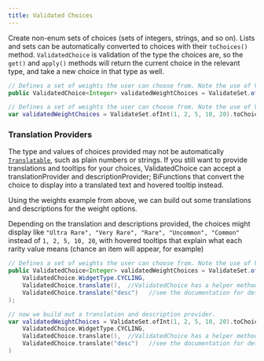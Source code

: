 ```yaml
---
title: Validated Choices
---
```


Create non-enum sets of choices (sets of integers, strings, and so on). Lists and sets can be automatically converted to choices with their `toChoices()` method. `ValidatedChoice` is validation of the type the choices are, so the `get()` and `apply()` methods will return the current choice in the relevant type, and take a new choice in that type as well.

<CodeTabs>

```java !!tabs Java
// Defines a set of weights the user can choose from. Note the use of ValidatedSets toChoices()
public ValidatedChoice<Integer> validatedWeightChoices = ValidateSet.ofInt(1, 2, 5, 10, 20).toChoices(ValidatedChoice.WidgetType.CYCLING); //Validated choice has optional GUI and translation controls too.
```

```kotlin !!tabs Kotlin
// Defines a set of weights the user can choose from. Note the use of ValidatedSets toChoices()
var validatedWeightChoices = ValidateSet.ofInt(1, 2, 5, 10, 20).toChoices(ValidatedChoice.WidgetType.CYCLING) //Validated choice has optional GUI and translation controls too.
```

</CodeTabs>

### Translation Providers
The type and values of choices provided may not be automatically [`Translatable`](https://github.com/fzzyhmstrs/fconfig/wiki/Translation), such as plain numbers or strings. If you still want to provide translations and tooltips for your choices, ValidatedChoice can accept a translationProvider and descriptionProvider; BiFunctions that convert the choice to display into a translated text and hovered tooltip instead.

Using the weights example from above, we can build out some translations and descriptions for the weight options.

Depending on the translation and descriptions provided, the choices might display like `"Ultra Rare", "Very Rare", "Rare", "Uncommon", "Common"` instead of `1, 2, 5, 10, 20`, with hovered tooltips that explain what each rarity value means (chance an item will appear, for example)

<CodeTabs>

```java !!tabs Java
// Defines a set of weights the user can choose from. Note the use of ValidatedSets toChoices()
public ValidatedChoice<Integer> validatedWeightChoices = ValidateSet.ofInt(1, 2, 5, 10, 20).toChoices(
    ValidatedChoice.WidgetType.CYCLING,
    ValidatedChoice.translate(),  //ValidatedChoice has a helper method that produces an automatic translated text based on a pre-defined key format.
    ValidatedChoice.translate("desc")   //see the documentation for details on the key format.
); 
```

```kotlin !!tabs Kotlin
// now we build out a translation and description provider. 
var validatedWeightChoices = ValidateSet.ofInt(1, 2, 5, 10, 20).toChoices(
    ValidatedChoice.WidgetType.CYCLING,
    ValidatedChoice.translate(),  //ValidatedChoice has a helper method that produces an automatic translated text based on a pre-defined key format.
    ValidatedChoice.translate("desc")   //see the documentation for details on the key format.
)
```

</CodeTabs>